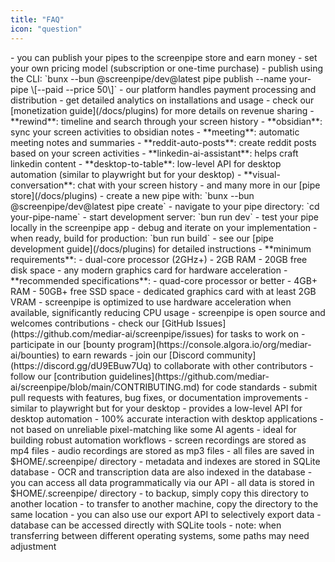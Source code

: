 ```yaml
---
title: "FAQ"
icon: "question"
---
```


<Expandable title="How can I monetize my custom pipes (plugins)?">
  - you can publish your pipes to the screenpipe store and earn money
  - set your own pricing model (subscription or one-time purchase)
  - publish using the CLI: `bunx --bun @screenpipe/dev@latest pipe publish --name your-pipe \[--paid --price 50\]`
  - our platform handles payment processing and distribution
  - get detailed analytics on installations and usage
  - check our [monetization guide](/docs/plugins) for more details on revenue sharing
</Expandable>

<Expandable title="What are some example pipes (plugins) available?">
  - **rewind**: timeline and search through your screen history
  - **obsidian**: sync your screen activities to obsidian notes
  - **meeting**: automatic meeting notes and summaries
  - **reddit-auto-posts**: create reddit posts based on your screen activities
  - **linkedin-ai-assistant**: helps craft linkedin content
  - **desktop-to-table**: low-level API for desktop automation (similar to playwright but for your desktop)
  - **visual-conversation**: chat with your screen history
  - and many more in our [pipe store](/docs/plugins)
</Expandable>

<Expandable title="How do I develop and test a pipe locally?">
  - create a new pipe with: `bunx --bun @screenpipe/dev@latest pipe create`
  - navigate to your pipe directory: `cd your-pipe-name`
  - start development server: `bun run dev`
  - test your pipe locally in the screenpipe app
  - debug and iterate on your implementation
  - when ready, build for production: `bun run build`
  - see our [pipe development guide](/docs/plugins) for detailed instructions
</Expandable>

<Expandable title="What are the hardware requirements for running screenpipe?">
  - **minimum requirements**:
    - dual-core processor (2GHz+)
    - 2GB RAM
    - 20GB free disk space
    - any modern graphics card for hardware acceleration
  - **recommended specifications**:
    - quad-core processor or better
    - 4GB+ RAM
    - 50GB+ free SSD space
    - dedicated graphics card with at least 2GB VRAM
  - screenpipe is optimized to use hardware acceleration when available, significantly reducing CPU usage
</Expandable>

<Expandable title="How can I contribute to the screenpipe project?">
  - screenpipe is open source and welcomes contributions
  - check our [GitHub Issues](https://github.com/mediar-ai/screenpipe/issues) for tasks to work on
  - participate in our [bounty program](https://console.algora.io/org/mediar-ai/bounties) to earn rewards
  - join our [Discord community](https://discord.gg/dU9EBuw7Uq) to collaborate with other contributors
  - follow our [contribution guidelines](https://github.com/mediar-ai/screenpipe/blob/main/CONTRIBUTING.md) for code standards
  - submit pull requests with features, bug fixes, or documentation improvements
</Expandable>

<Expandable title="What's the screenpipe operator feature?">
  - similar to playwright but for your desktop
  - provides a low-level API for desktop automation
  - 100% accurate interaction with desktop applications
  - not based on unreliable pixel-matching like some AI agents
  - ideal for building robust automation workflows
</Expandable>

<Expandable title="What file formats does screenpipe use for recording?">
  - screen recordings are stored as mp4 files
  - audio recordings are stored as mp3 files
  - all files are saved in $HOME/.screenpipe/ directory
  - metadata and indexes are stored in SQLite database
  - OCR and transcription data are also indexed in the database
  - you can access all data programmatically via our API
</Expandable>

<Expandable title="How can I backup or transfer my screenpipe data?">
  - all data is stored in $HOME/.screenpipe/ directory
  - to backup, simply copy this directory to another location
  - to transfer to another machine, copy the directory to the same location
  - you can also use our export API to selectively export data
  - database can be accessed directly with SQLite tools
  - note: when transferring between different operating systems, some paths may need adjustment
</Expandable>
